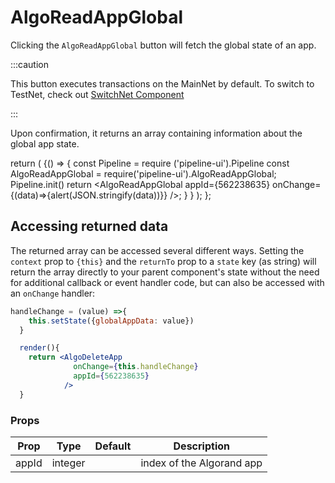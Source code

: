 # AlgoReadAppGlobal

Clicking the `AlgoReadAppGlobal` button will fetch the global state of an app. 

:::caution

This button executes transactions on the MainNet by default. To switch to TestNet, check out [SwitchNet Component](./SwitchNet)

:::

Upon confirmation, it returns an array containing information about the global app state.


  return (
    <BrowserOnly>{() => {
      const Pipeline = require ('pipeline-ui').Pipeline
      const AlgoReadAppGlobal = require('pipeline-ui').AlgoReadAppGlobal;
      Pipeline.init()
      return <AlgoReadAppGlobal appId={562238635} onChange={(data)=>{alert(JSON.stringify(data))}} />;
      }
    }
    </BrowserOnly>
    );
    };

<BrowserOnlyButton />

## Accessing returned data

The returned array can be accessed several different ways. Setting the `context` prop to `{this}` and the `returnTo` prop to a `state` key (as string) will return the array directly to your parent component's state without the need for additional callback or event handler code, but can also be accessed with an `onChange` handler:

```jsx
handleChange = (value) =>{
    this.setState({globalAppData: value})
  }

  render(){
    return <AlgoDeleteApp
              onChange={this.handleChange} 
              appId={562238635}
            />
  }
```

### Props


<Table>
  <thead>
  <tr>
    <th>Prop</th>
    <th>Type</th>
    <th>Default</th>
    <th>Description</th>
  </tr>
  </thead>
  <tbody>
  <tr><td>appId</td><td>integer</td><td></td><td>index of the Algorand app</td></tr>
    </tbody>
    </Table>
